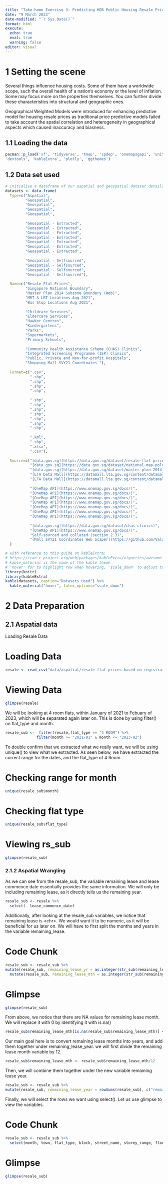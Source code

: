 ```yaml
---
title: "Take-home Exercise 3: Predicting HDB Public Housing Resale Pricies using Geographically Weighted Methods"
date: "9 March 2023"
date-modified: "`r Sys.Date()`"
format: html
execute: 
  echo: true
  eval: true
  warning: false
editor: visual
---
```


# 1 Setting the scene

Several things influence housing costs. Some of them have a worldwide scope, such the overall health of a nation's economy or the level of inflation. Some may focus more on the properties themselves. You can further divide these characteristics into structural and geographic ones.

Geographical Weighted Models were introduced for enhancing predictive model for housing resale prices as traditional price predictive models failed to take account the spatial correlation and heterogeneity in geographical aspects which caused inaccuracy and biasness.

## 1.1 Loading the data

```r
pacman::p_load('sf', 'tidyverse', 'tmap', 'spdep', 'onemapsgapi', 'units', 'matrixStats', 'readxl', 'jsonlite', 'olsrr', 'corrplot', 'ggpubr', 'GWmodel',
'devtools', 'kableExtra', 'plotly', 'ggthemes')
```

## 1.2 Data set used

```r
# initialise a dataframe of our aspatial and geospatial dataset details
datasets <- data.frame(
  Type=c("Aspatial",
         "Geospatial",
         "Geospatial",
         "Geospatial",
         "Geospatial",
         
         "Geospatial - Extracted",
         "Geospatial - Extracted",
         "Geospatial - Extracted",
         "Geospatial - Extracted",
         "Geospatial - Extracted",
         "Geospatial - Extracted",
         "Geospatial - Extracted",
         
         "Geospatial - Selfsourced",
         "Geospatial - Selfsourced",
         "Geospatial - Selfsourced",
         "Geospatial - Selfsourced"),
  
  Name=c("Resale Flat Prices",
         "Singapore National Boundary",
         "Master Plan 2014 Subzone Boundary (Web)",
         "MRT & LRT Locations Aug 2021",
         "Bus Stop Locations Aug 2021",
         
         "Childcare Services",
         "Eldercare Services",
         "Hawker Centres",
         "Kindergartens",
         "Parks",
         "Supermarkets",
         "Primary Schools",
         
         "Community Health Assistance Scheme (CHAS) Clinics",
         "Integrated Screening Programme (ISP) Clinics",
         "Public, Private and Non-for-profit Hospitals",
         "Shopping Mall SVY21 Coordinates`"),
  
  Format=c(".csv", 
           ".shp", 
           ".shp", 
           ".shp", 
           ".shp",
           
           ".shp", 
           ".shp", 
           ".shp", 
           ".shp",
           ".shp", 
           ".shp",
           ".shp",
           
           ".kml",
           ".shp",
           ".xlsx",
           ".csv"),
  
  Source=c("[data.gov.sg](https://data.gov.sg/dataset/resale-flat-prices)",
           "[data.gov.sg](https://data.gov.sg/dataset/national-map-polygon)",
           "[data.gov.sg](https://data.gov.sg/dataset/master-plan-2014-subzone-boundary-web)",
           "[LTA Data Mall](https://datamall.lta.gov.sg/content/datamall/en/search_datasets.html?searchText=Train)",
           "[LTA Data Mall](https://datamall.lta.gov.sg/content/datamall/en/search_datasets.html?searchText=bus%20stop)",
           
           "[OneMap API](https://www.onemap.gov.sg/docs/)",
           "[OneMap API](https://www.onemap.gov.sg/docs/)",
           "[OneMap API](https://www.onemap.gov.sg/docs/)",
           "[OneMap API](https://www.onemap.gov.sg/docs/)",
           "[OneMap API](https://www.onemap.gov.sg/docs/)",
           "[OneMap API](https://www.onemap.gov.sg/docs/)",
           "[OneMap API](https://www.onemap.gov.sg/docs/)",
           
           "[data.gov.sg](https://data.gov.sg/dataset/chas-clinics)",
           "[OneMap API](https://www.onemap.gov.sg/docs/)",
           "Self-sourced and collated (section 2.3)",
           "[Mall SVY21 Coordinates Web Scaper](https://github.com/ValaryLim/Mall-Coordinates-Web-Scraper)")
  )

# with reference to this guide on kableExtra:
# https://cran.r-project.org/web/packages/kableExtra/vignettes/awesome_table_in_html.html
# kable_material is the name of the kable theme
# 'hover' for to highlight row when hovering, 'scale_down' to adjust table to fit page width
library(knitr)
library(kableExtra)
kable(datasets, caption="Datasets Used") %>%
  kable_material("hover", latex_options="scale_down")
```

# 2 Data Preparation

## 2.1 Aspatial data

Loading Resale Data

::: panel-tabset
# Loading Data

```r
resale <- read_csv("data/aspatial/resale-flat-prices-based-on-registration-date-from-jan-2017-onwards.csv")
```

# Viewing Data

```r
glimpse(resale)
```
:::

We will be looking at 4 room flats, within January of 2021 to Febuary of 2023, which will be separated again later on. This is done by using filter() on flat_type and month.

```r
resale_sub <-  filter(resale,flat_type == "4 ROOM") %>% 
              filter(month >= "2021-01" & month <= "2023-02")
```

To double confirm that we extracted what we really want, we will be using unique() to view what we extracted. As seen below, we have extracted the correct range for the dates, and the flat_type of 4 Room.

::: panel-tabset
# Checking range for month

```r
unique(resale_sub$month)

```

# Checking flat type

```r
unique(resale_sub$flat_type)
```

# Viewing rs_sub

```r
glimpse(resale_sub)

```
:::

### 2.1.2 Aspatial Wrangling

As we can see from the resale_sub, the variable remaining lease and lease commence date essentially provides the same information. We will only be including remaining lease, as it directly tells us the remaining year.

```r
resale_sub <- resale %>%
  select(- lease_commence_date)
```

Additionally, after looking at the resale_sub variables, we notice that remaining lease is \<chr\>. We would want it to be numeric, as it will be beneficial for us later on. We will have to first split the months and years in the variable remaining_lease.

::: panel-tabset
# Code Chunk

```r
resale_sub <- resale_sub %>%
mutate(resale_sub, remaining_lease_yr = as.integer(str_sub(remaining_lease, 0, 2))) %>%
  mutate(resale_sub, remaining_lease_mth = as.integer(str_sub(remaining_lease, 9, 11)))

```

# Glimpse

```r
glimpse(resale_sub)
```
:::

From above, we notice that there are NA values for remaining lease month. We will replace it with 0 by identifying it with is.na()

```r
resale_sub$remaining_lease_mth[is.na(resale_sub$remaining_lease_mth)] <- 0
```

Our main goal here is to convert remaining lease months into years, and add them together under remaining_lease_year. we will first divide the remaining lease month variable by 12.

```r
resale_sub$remaining_lease_mth <- resale_sub$remaining_lease_mth/12
```

Then, we will combine them together under the new variable remaining lease year.

```r
resale_sub <- resale_sub %>%
mutate(resale_sub, remaining_lease_year = rowSums(resale_sub[, c("remaining_lease_yr", "remaining_lease_mth")]))

```

Finally, we will select the rows we want using select(). Let us use glimpse to view the variables.

::: panel-tabset
# Code Chunk

```r
resale_sub <- resale_sub %>%
  select(month, town, flat_type, block, street_name, storey_range, floor_area_sqm, remaining_lease_year)
```

# Glimpse

```r
glimpse(resale_sub)
```
:::
